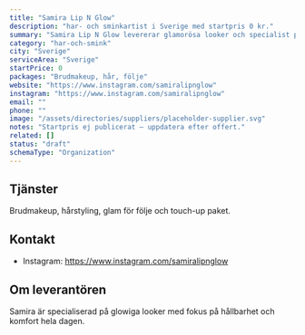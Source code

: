 ```yaml
---
title: "Samira Lip N Glow"
description: "har- och sminkartist i Sverige med startpris 0 kr."
summary: "Samira Lip N Glow levererar glamorösa looker och specialist på hud med glow."
category: "har-och-smink"
city: "Sverige"
serviceArea: "Sverige"
startPrice: 0
packages: "Brudmakeup, hår, följe"
website: "https://www.instagram.com/samiralipnglow"
instagram: "https://www.instagram.com/samiralipnglow"
email: ""
phone: ""
image: "/assets/directories/suppliers/placeholder-supplier.svg"
notes: "Startpris ej publicerat – uppdatera efter offert."
related: []
status: "draft"
schemaType: "Organization"
---
```


## Tjänster

Brudmakeup, hårstyling, glam för följe och touch-up paket.

## Kontakt

- Instagram: https://www.instagram.com/samiralipnglow

## Om leverantören

Samira är specialiserad på glowiga looker med fokus på hållbarhet och komfort hela dagen.
